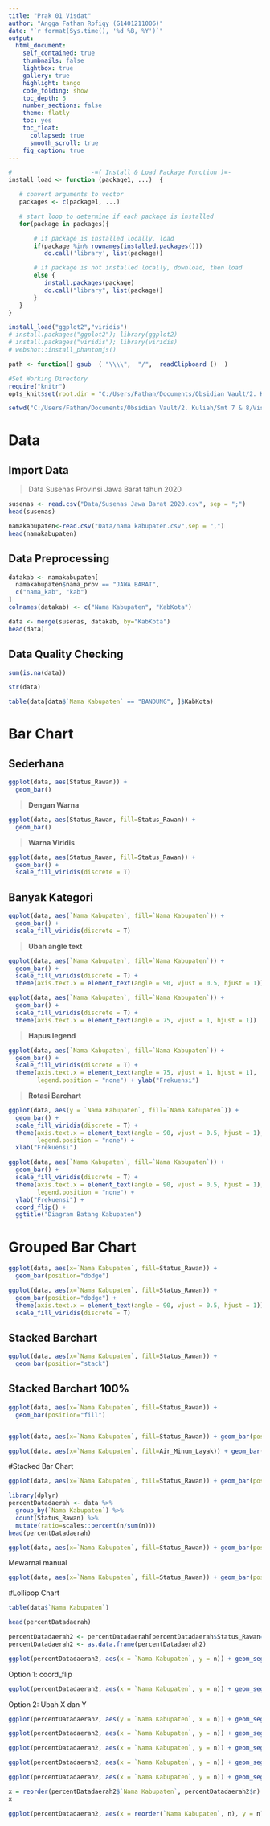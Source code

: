 ```yaml
---
title: "Prak 01 Visdat"
author: "Angga Fathan Rofiqy (G1401211006)"
date: "`r format(Sys.time(), '%d %B, %Y')`"
output:
  html_document:
    self_contained: true
    thumbnails: false
    lightbox: true
    gallery: true
    highlight: tango
    code_folding: show
    toc_depth: 5
    number_sections: false
    theme: flatly
    toc: yes
    toc_float:
      collapsed: true
      smooth_scroll: true
    fig_caption: true
---
```


```r
#                      -=( Install & Load Package Function )=-
install_load <- function (package1, ...)  {   

   # convert arguments to vector
   packages <- c(package1, ...)

   # start loop to determine if each package is installed
   for(package in packages){

       # if package is installed locally, load
       if(package %in% rownames(installed.packages()))
          do.call('library', list(package))

       # if package is not installed locally, download, then load
       else {
          install.packages(package)
          do.call("library", list(package))
       }
   } 
}

install_load("ggplot2","viridis")
# install.packages("ggplot2"); library(ggplot2)
# install.packages("viridis"); library(viridis)
# webshot::install_phantomjs()

path <- function() gsub  ( "\\\\",  "/",  readClipboard ()  )
```

```r
#Set Working Directory
require("knitr")
opts_knit$set(root.dir = "C:/Users/Fathan/Documents/Obsidian Vault/2. Kuliah/Smt 7 & 8/Visdat-25/Prak 02")
```

```r
setwd("C:/Users/Fathan/Documents/Obsidian Vault/2. Kuliah/Smt 7 & 8/Visdat-25/Prak 02")
```

# Data

## Import Data

> Data Susenas Provinsi Jawa Barat tahun 2020

```r
susenas <- read.csv("Data/Susenas Jawa Barat 2020.csv", sep = ";")
head(susenas)
```

```r
namakabupaten<-read.csv("Data/nama kabupaten.csv",sep = ",")
head(namakabupaten)
```

## Data P**reprocessing** 

```r
datakab <- namakabupaten[
  namakabupaten$nama_prov == "JAWA BARAT", 
  c("nama_kab", "kab")
]
colnames(datakab) <- c("Nama Kabupaten", "KabKota")

data <- merge(susenas, datakab, by="KabKota")
head(data)
```

## Data Quality Checking

```r
sum(is.na(data))
```

```r
str(data)
```

```r
table(data[data$`Nama Kabupaten` == "BANDUNG", ]$KabKota)
```

# Bar Chart

## Sederhana

```r
ggplot(data, aes(Status_Rawan)) + 
  geom_bar()
```

> **Dengan Warna**

```r
ggplot(data, aes(Status_Rawan, fill=Status_Rawan)) + 
  geom_bar()
```

> **Warna Viridis**

```r
ggplot(data, aes(Status_Rawan, fill=Status_Rawan)) + 
  geom_bar() + 
  scale_fill_viridis(discrete = T)
```

## Banyak Kategori

```r
ggplot(data, aes(`Nama Kabupaten`, fill=`Nama Kabupaten`)) + 
  geom_bar() + 
  scale_fill_viridis(discrete = T)
```

> **Ubah angle text**

```r
ggplot(data, aes(`Nama Kabupaten`, fill=`Nama Kabupaten`)) + 
  geom_bar() + 
  scale_fill_viridis(discrete = T) + 
  theme(axis.text.x = element_text(angle = 90, vjust = 0.5, hjust = 1))
```

```r
ggplot(data, aes(`Nama Kabupaten`, fill=`Nama Kabupaten`)) + 
  geom_bar() + 
  scale_fill_viridis(discrete = T) + 
  theme(axis.text.x = element_text(angle = 75, vjust = 1, hjust = 1))
```

> **Hapus legend**

```r
ggplot(data, aes(`Nama Kabupaten`, fill=`Nama Kabupaten`)) + 
  geom_bar() + 
  scale_fill_viridis(discrete = T) + 
  theme(axis.text.x = element_text(angle = 75, vjust = 1, hjust = 1), 
        legend.position = "none") + ylab("Frekuensi")
```

> **Rotasi Barchart**

```r
ggplot(data, aes(y = `Nama Kabupaten`, fill=`Nama Kabupaten`)) + 
  geom_bar() + 
  scale_fill_viridis(discrete = T) + 
  theme(axis.text.x = element_text(angle = 90, vjust = 0.5, hjust = 1), 
        legend.position = "none") + 
  xlab("Frekuensi")
```

```r
ggplot(data, aes(`Nama Kabupaten`, fill=`Nama Kabupaten`)) + 
  geom_bar() + 
  scale_fill_viridis(discrete = T) + 
  theme(axis.text.x = element_text(angle = 90, vjust = 0.5, hjust = 1), 
        legend.position = "none") + 
  ylab("Frekuensi") + 
  coord_flip() + 
  ggtitle("Diagram Batang Kabupaten")
```

# Grouped Bar Chart

```r
ggplot(data, aes(x=`Nama Kabupaten`, fill=Status_Rawan)) + 
  geom_bar(position="dodge")
```

```r
ggplot(data, aes(x=`Nama Kabupaten`, fill=Status_Rawan)) + 
  geom_bar(position="dodge") + 
  theme(axis.text.x = element_text(angle = 90, vjust = 0.5, hjust = 1)) +
  scale_fill_viridis(discrete = T)
```

## Stacked Barchart

```r
ggplot(data, aes(x=`Nama Kabupaten`, fill=Status_Rawan)) + 
  geom_bar(position="stack")
```

## Stacked Barchart 100%

```r
ggplot(data, aes(x=`Nama Kabupaten`, fill=Status_Rawan)) + 
  geom_bar(position="fill")
```

```{}
```

```r
ggplot(data, aes(x=`Nama Kabupaten`, fill=Status_Rawan)) + geom_bar(position="dodge") + theme(axis.text.x = element_text(angle = 90, vjust = 0.5, hjust = 1)) + scale_fill_manual(values = c("red", "green"))
```

```r
ggplot(data, aes(x=`Nama Kabupaten`, fill=Air_Minum_Layak)) + geom_bar(position="dodge") + scale_fill_viridis(discrete = T) + facet_wrap(~Status_Rawan) + theme(axis.text.x = element_text(angle = 90, vjust = 0.5, hjust = 1))
```

#Stacked Bar Chart

```r
ggplot(data, aes(x=`Nama Kabupaten`, fill=Status_Rawan)) + geom_bar(position="fill") + theme(axis.text.x = element_text(angle = 90, vjust = 0.5, hjust = 1))
```

```r
library(dplyr)
percentDatadaerah <- data %>% 
  group_by(`Nama Kabupaten`) %>% 
  count(Status_Rawan) %>% 
  mutate(ratio=scales::percent(n/sum(n)))
head(percentDatadaerah)
```

```r
ggplot(data, aes(x=`Nama Kabupaten`, fill=Status_Rawan)) + geom_bar(position="fill") + theme(axis.text.x = element_text(angle = 90, vjust = 0.5, hjust = 1))+ geom_text(data=percentDatadaerah,aes(y=n,label=ratio),color="white",position=position_fill(vjust=0.5),size = 2)
```

Mewarnai manual

```r
ggplot(data, aes(x=`Nama Kabupaten`, fill=Status_Rawan)) + geom_bar(position="fill") + theme(axis.text.x = element_text(angle = 90, vjust = 0.5, hjust = 1)) + geom_text(data=percentDatadaerah,aes(y=n,label=ratio),color="white",position=position_fill(vjust=0.5),size = 2)+scale_fill_manual(values=c("#7be217", "#4f58ab"))
```

#Lollipop Chart

```r
table(data$`Nama Kabupaten`)
```

```r
head(percentDatadaerah)
```

```r
percentDatadaerah2 <- percentDatadaerah[percentDatadaerah$Status_Rawan=="Rawan",]
percentDatadaerah2 <- as.data.frame(percentDatadaerah2)
```

```r
ggplot(percentDatadaerah2, aes(x = `Nama Kabupaten`, y = n)) + geom_segment(aes(x = `Nama Kabupaten`, xend = `Nama Kabupaten`, y = 0, yend = n)) + geom_point() 
```

Option 1: coord_flip

```r
ggplot(percentDatadaerah2, aes(x = `Nama Kabupaten`, y = n)) + geom_segment(aes(x = `Nama Kabupaten`, xend = `Nama Kabupaten`, y = 0, yend = n)) + geom_point() + coord_flip()
```

Option 2: Ubah X dan Y

```r
ggplot(percentDatadaerah2, aes(y = `Nama Kabupaten`, x = n)) + geom_segment(aes(y = `Nama Kabupaten`, yend = `Nama Kabupaten`, x = 0, xend = n)) + geom_point()
```

```r
ggplot(percentDatadaerah2, aes(x = `Nama Kabupaten`, y = n)) + geom_segment(aes(x = `Nama Kabupaten`, xend = `Nama Kabupaten`, y = 0, yend = n)) + geom_point() + coord_flip() + geom_point(size = 4, pch = 21, bg = 5, col = 6)
```

```r
ggplot(percentDatadaerah2, aes(x = `Nama Kabupaten`, y = n)) + geom_segment(aes(x = `Nama Kabupaten`, xend = `Nama Kabupaten`, y = 0, yend = n), color="grey", lwd=1.5) + geom_point() + coord_flip() + geom_point(size = 5, pch = 21, bg = 6, col = 1) + theme_classic()
```

```r
ggplot(percentDatadaerah2, aes(x = `Nama Kabupaten`, y = n)) + geom_segment(aes(x = `Nama Kabupaten`, xend = `Nama Kabupaten`, y = 0, yend = n), color="grey", lwd=1.5) + geom_point() + coord_flip() + geom_point(size = 5, pch = 21, bg = 6, col = 1) + theme_classic()
```

```r
ggplot(percentDatadaerah2, aes(x = `Nama Kabupaten`, y = n)) + geom_segment(aes(x = `Nama Kabupaten`, xend = `Nama Kabupaten`, y = 0, yend = n), color="grey", lwd=1.5) + geom_point() + coord_flip() + geom_point(size = 5, pch = 21, bg = 6, col = 1) + geom_text(aes(label = n), color = "white", size = 2) + theme_classic() 
```

```r
x = reorder(percentDatadaerah2$`Nama Kabupaten`, percentDatadaerah2$n)
x
```

```r
ggplot(percentDatadaerah2, aes(x = reorder(`Nama Kabupaten`, n), y = n)) + geom_segment(aes(xend = `Nama Kabupaten`, y = 0, yend = n), color="grey", lwd=1.5) + geom_point() + coord_flip() + geom_point(size = 5, pch = 21, bg = 6, col = 1) + geom_text(aes(label = n), color = "white", size = 2) + theme_classic()
```
